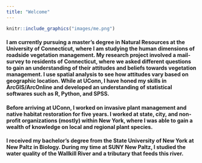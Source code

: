 ```yaml
---
title: "Welcome"
---
```


```r
knitr::include_graphics("images/me.png")
```



#### I am currently pursuing a master's degree in Natural Resources at the University of Connecticut, where I am studying the human dimensions of roadside vegetation management. My research project involved a mail-survey to residents of Connecticut, where we asked different questions to gain an understanding of their attitudes and beliefs towards vegetation management. I use spatial analysis to see how attitudes vary based on geographic location. While at UConn, I have honed my skills in ArcGIS/ArcOnline and developed an understanding of statistical softwares such as R, Python, and SPSS.  
#### Before arriving at UConn, I worked on invasive plant management and native habitat restoration for five years. I worked at state, city, and non-profit organizations (mostly) within New York, where I was able to gain a wealth of knowledge on local and regional plant species.  
#### I received my bachelor's degree from the State University of New York at New Paltz in Biology. During my time at SUNY New Paltz, I studied the water quality of the Wallkill River and a tributary that feeds this river. 
